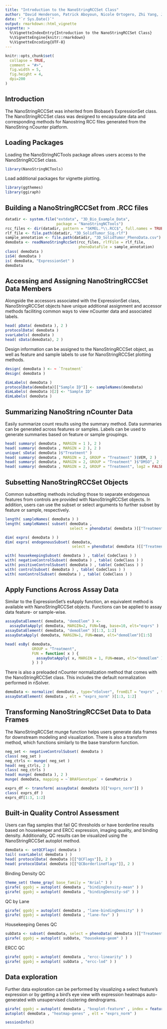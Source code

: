```yaml
---
title: "Introduction to the NanoStringRCCSet Class"
author: "David Henderson, Patrick Aboyoun, Nicole Ortogero, Zhi Yang, Jason Reeves, Kara Gorman, Rona Vitancol, Thomas Smith"
date: "`r Sys.Date()`"
output: rmarkdown::html_vignette
vignette: >
  %\VignetteIndexEntry{Introduction to the NanoStringRCCSet Class}
  %\VignetteEngine{knitr::rmarkdown}
  %\VignetteEncoding{UTF-8}
---
```


```r
knitr::opts_chunk$set(
  collapse = TRUE,
  comment = "#>",
  fig.width = 5,
  fig.height = 4,
  dpi=200
)
```

## Introduction

The NanoStringRCCSet was inherited from Biobase's ExpressionSet class. The NanoStringRCCSet class was designed to encapsulate data and corresponding methods for Nanostring RCC files generated from the NanoString nCounter platform.


## Loading Packages

Loading the NanoStringNCTools package allows users access to the NanoStringRCCSet class.

```r
library(NanoStringNCTools)
```

Load additional packages for vignette plotting.

```r
library(ggthemes)
library(ggiraph)
```


## Building a NanoStringRCCSet from .RCC files 

```r
datadir <- system.file("extdata", "3D_Bio_Example_Data",
                       package = "NanoStringNCTools")
rcc_files <- dir(datadir, pattern = "SKMEL.*\\.RCC$", full.names = TRUE)
rlf_file <- file.path(datadir, "3D_SolidTumor_Sig.rlf")
sample_annotation <- file.path(datadir, "3D_SolidTumor_PhenoData.csv")
demoData <- readNanoStringRccSet(rcc_files, rlfFile = rlf_file, 
                                 phenoDataFile = sample_annotation)
class( demoData )
isS4( demoData )
is( demoData, "ExpressionSet" )
demoData
```


## Accessing and Assigning NanoStringRCCSet Data Members

Alongside the accessors associated with the ExpressionSet class, NanoStringRCCSet objects have unique additional assignment and accessor methods faciliting common ways to view nCounter data and associated labels.

```r
head( pData( demoData ), 2 )
protocolData( demoData )
svarLabels( demoData )
head( sData(demoData), 2 )
```

Design information can be assigned to the NanoStringRCCSet object, as well as feature and sample labels to use for NanoStringRCCSet plotting methods.

```r
design( demoData ) <- ~ `Treatment`
design( demoData )

dimLabels( demoData )
protocolData(demoData)[["Sample ID"]] <- sampleNames(demoData)
dimLabels( demoData )[2] <- "Sample ID"
dimLabels( demoData )
```


## Summarizing NanoString nCounter Data

Easily summarize count results using the summary method. Data summaries can be generated across features or samples. Labels can be used to generate summaries based on feature or sample groupings.

```r
head( summary( demoData , MARGIN = 1 ), 2 )
head( summary( demoData , MARGIN = 2 ), 2 )
unique( sData( demoData )$"Treatment" )
head( summary( demoData , MARGIN = 2, GROUP = "Treatment" )$VEM, 2 )
head( summary( demoData , MARGIN = 2, GROUP = "Treatment" )$"DMSO", 2 )
head( summary( demoData , MARGIN = 2, GROUP = "Treatment", log2 = FALSE )$"DMSO", 2 )
```


## Subsetting NanoStringRCCSet Objects

Common subsetting methods including those to separate endogenous features from controls are provided with NanoStringRCCSet objects. In addition, users can use the subset or select arguments to further subset by feature or sample, respectively.

```r
length( sampleNames( demoData ) )
length( sampleNames( subset( demoData , 
                             select = phenoData( demoData )[["Treatment"]] == "VEM" ) ) )

dim( exprs( demoData ) )
dim( exprs( endogenousSubset( demoData, 
                              select = phenoData( demoData )[["Treatment"]] == "VEM" ) ) )

with( housekeepingSubset( demoData ) , table( CodeClass ) )
with( negativeControlSubset( demoData ) , table( CodeClass ) )
with( positiveControlSubset( demoData ) , table( CodeClass ) )
with( controlSubset( demoData ) , table( CodeClass ) )
with( nonControlSubset( demoData ) , table( CodeClass ) )
```


## Apply Functions Across Assay Data

Similar to the ExpressionSet's esApply function, an equivalent method is available with NanoStringRCCSet objects. Functions can be applied to assay data feature- or sample-wise.

```r
assayDataElement( demoData, "demoElem" ) <- 
  assayDataApply( demoData, MARGIN=2, FUN=log, base=10, elt="exprs" )
assayDataElement( demoData, "demoElem" )[1:3, 1:2]
assayDataApply( demoData, MARGIN=1, FUN=mean, elt="demoElem")[1:5]

head( esBy( demoData, 
            GROUP = "Treatment", 
            FUN = function( x ) { 
              assayDataApply( x, MARGIN = 1, FUN=mean, elt="demoElem" ) 
            } ) )
```

There is also a preloaded nCounter normalization method that comes with the NanoStringRCCSet class. This includes the default normalization performed in nSolver.

```r
demoData <- normalize( demoData , type="nSolver", fromELT = "exprs" , toELT = "exprs_norm" )
assayDataElement( demoData , elt = "exprs_norm" )[1:3, 1:2]
```


## Transforming NanoStringRCCSet Data to Data Frames

The NanoStringRCCSet munge function helps users generate data frames for downstream modeling and visualization. There is also a transform method, which functions similarly to the base transform function.

```r
neg_set <- negativeControlSubset( demoData )
class( neg_set )
neg_ctrls <- munge( neg_set )
head( neg_ctrls, 2 )
class( neg_ctrls )
head( munge( demoData ), 2 )
munge( demoData, mapping = ~`BRAFGenotype` + GeneMatrix )

exprs_df <- transform( assayData( demoData )[["exprs_norm"]] )
class( exprs_df )
exprs_df[1:3, 1:2]
```


## Built-in Quality Control Assessment

Users can flag samples that fail QC thresholds or have borderline results based on housekeeper and ERCC expression, imaging quality, and binding density. Additionally, QC results can be visualized using the NanoStringRCCSet autoplot method.

```r
demoData <- setQCFlags( demoData )
tail( svarLabels( demoData ) )
head( protocolData( demoData )[["QCFlags"]], 2 )
head( protocolData( demoData )[["QCBorderlineFlags"]], 2 )
```

Binding Density QC
```r
theme_set( theme_gray( base_family = "Arial" ) )
girafe( ggobj = autoplot( demoData , "bindingDensity-mean" ) )
girafe( ggobj = autoplot( demoData , "bindingDensity-sd" ) )
```

QC by Lane
```r
girafe( ggobj = autoplot( demoData , "lane-bindingDensity" ) )
girafe( ggobj = autoplot( demoData , "lane-fov" ) )
```

Housekeeping Genes QC
```r
subData <- subset( demoData, select = phenoData( demoData )[["Treatment"]] == "DMSO" )
girafe( ggobj = autoplot( subData, "housekeep-geom" ) )
```

ERCC QC
```r
girafe( ggobj = autoplot( demoData , "ercc-linearity" ) )
girafe( ggobj = autoplot( subData , "ercc-lod" ) )
```

## Data exploration

Further data exploration can be performed by visualizing a select feature's expression or by getting a bird's eye view with expression heatmaps auto-generated with unsupervised clustering dendrograms.

```r
girafe( ggobj = autoplot( demoData , "boxplot-feature" , index = featureNames(demoData)[3] , elt = "exprs" ) )
autoplot( demoData , "heatmap-genes" , elt = "exprs_norm" )
```

```r
sessionInfo()
```
